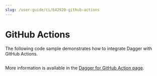 ```yaml
---
slug: /user-guide/ci/642920-github-actions
---
```


# GitHub Actions

The following code sample demonstrates how to integrate Dagger with GitHub Actions.

```yaml title=".github/workflows/dagger.yml" file=./snippets/actions.yml
```

More information is available in the [Dagger for GitHub Action page](https://github.com/marketplace/actions/dagger-for-github).
